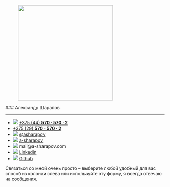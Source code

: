 ---
---


<aside id="contacts">
  <figure data-role="avatar">
    <img src="/images/a-sharapov-photo.webp" width="300px" />
  </figure>
  ### Александр Шарапов
  <hr />
  <ul class="contactsList">
    <li>
      <img src="/images/icons/phone.svg" />
      <a href="tel:+375445705702">
        +375&nbsp;(44)&nbsp;<strong>570&nbsp;·&nbsp;570&nbsp;·&nbsp;2</strong>
      </a>
    </li>
    <li>
      <span class="indent" />
      <a href="tel:+375295705702">
        +375&nbsp;(29)&nbsp;<strong>570&nbsp;·&nbsp;570&nbsp;·&nbsp;2</strong>
      </a>
    </li>
    <li class="indented">
      <img src="/images/icons/telegram.svg" />
      <a href="https://t.me/asharapov" target="_blank">
        @asharapov
      </a>
    </li>
    <li>
      <img src="/images/icons/skype.svg" />
      <a href="skype:a-sharapov?chat">a-sharapov</a>
    </li>
    <li>
      <img src="/images/icons/letter.svg" />
      mail@a-sharapov.com
    </li>
    <li class="indented">
      <img src="/images/icons/linkedin.svg" />
      <a
        href="https://www.linkedin.com/in/sharapov-alexander/"
        rel="external nofollow"
        target="_blank"
      >
        Linkedin
      </a>
    </li>
    <li>
      <img src="/images/icons/github.svg" />
      <a href="https://github.com/a-sharapov" rel="external nofollow" target="_blank">
        Github
      </a>
    </li>
  </ul>
</aside>
<FeedbackForm>
  <p>
    Связаться со мной очень просто &ndash; выберите любой удобный для вас способ из колонки слева
    или используйте эту форму, я всегда отвечаю на сообщения.
  </p>
</FeedbackForm>

